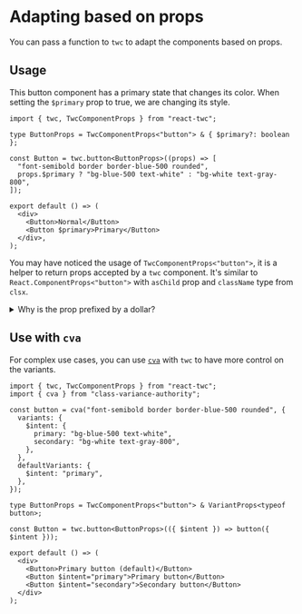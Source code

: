# Adapting based on props

You can pass a function to `twc` to adapt the components based on props.

## Usage

This button component has a primary state that changes its color. When setting the `$primary` prop to true, we are changing its style.

```tsx {7} /props/ /$primary/
import { twc, TwcComponentProps } from "react-twc";

type ButtonProps = TwcComponentProps<"button"> & { $primary?: boolean };

const Button = twc.button<ButtonProps>((props) => [
  "font-semibold border border-blue-500 rounded",
  props.$primary ? "bg-blue-500 text-white" : "bg-white text-gray-800",
]);

export default () => (
  <div>
    <Button>Normal</Button>
    <Button $primary>Primary</Button>
  </div>,
);
```

You may have noticed the usage of `TwcComponentProps<"button">`, it is a helper to
return props accepted by a `twc` component. It's similar to `React.ComponentProps<"button">` with `asChild` prop and `className` type from `clsx`.

<details>
  <summary>Why is the prop prefixed by a dollar?</summary>

We call the prop `$primary` a "transient prop", transient props can be consumed by the components but are not passed to the underlying components. It our case, it means the `<button>` will not get a `<button $primary="true">` attribute in the DOM.

</details>

## Use with `cva`

For complex use cases, you can use [`cva`](https://cva.style/docs) with `twc` to have more control on the variants.

```tsx {18} /$intent/
import { twc, TwcComponentProps } from "react-twc";
import { cva } from "class-variance-authority";

const button = cva("font-semibold border border-blue-500 rounded", {
  variants: {
    $intent: {
      primary: "bg-blue-500 text-white",
      secondary: "bg-white text-gray-800",
    },
  },
  defaultVariants: {
    $intent: "primary",
  },
});

type ButtonProps = TwcComponentProps<"button"> & VariantProps<typeof button>;

const Button = twc.button<ButtonProps>(({ $intent }) => button({ $intent }));

export default () => (
  <div>
    <Button>Primary button (default)</Button>
    <Button $intent="primary">Primary button</Button>
    <Button $intent="secondary">Secondary button</Button>
  </div>
);
```
